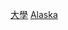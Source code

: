 {{Commons category|Universities and colleges in Alaska}}
{{Commonscat|Universities and colleges in Alaska}}

[[Category:阿拉斯加州教育|大學]]
[[Category:美國各州大學|Alaska]]